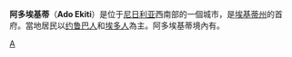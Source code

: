 {{Infobox Settlement
| name = 阿多埃基蒂<br />Ado Ekiti
| image_skyline = Ado Ekiti.jpg
| imagesize = 
| image_caption = Ado Ekiti Fajuyi park
| image_flag = 
| image_shield = 
| pushpin_map = Nigeria 
| pushpin_label_position = bottom
| subdivision_type = 国家
| subdivision_name = {{NGR}}
| subdivision_type1 = [[尼日利亚行政区划|州]]
| subdivision_name1 = [[埃基蒂州|埃基蒂州]]
| elevation_m = 
| elevation_ft = 
| area_total_km2 = 
| population_as_of = 2004年
| population_total = 446749
| population_density_km2 = 
| timezone = 
| utc_offset = 
| timezone_DST = 
| utc_offset_DST = 
| latd = 7
| latm = 37
| lats =
| latNS = N
| longd = 5
| longm = 15
| longs =
| longEW = E
| postal_code_type = 
| postal_code = 
| website =  
}}
'''阿多埃基蒂'''（'''Ado Ekiti'''）是位于[[尼日利亚|尼日利亚]]西南部的一個城市，是[[埃基蒂州|埃基蒂州]]的首府。當地居民以[[约鲁巴人|约鲁巴人]]和[[埃多人|埃多人]]為主。阿多埃基蒂境內有{{link-en|阿多埃基蒂大學|University of Ado Ekiti}}。

{{Authority control}}
{{Nigeria-stub}}

[[Category:尼日利亚城市|A]]